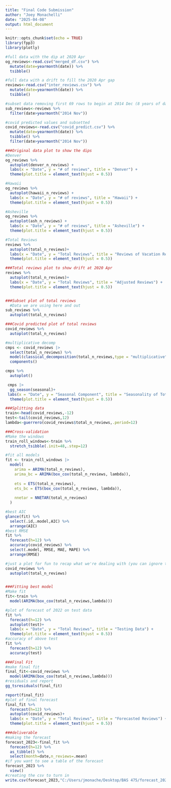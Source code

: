 ---
title: "Final Code Submission"
author: "Joey Monachelli"
date: "2025-04-08"
output: html_document
---

```{r setup, include=FALSE}
knitr::opts_chunk$set(echo = TRUE)
library(fpp3)
library(plotly)
```


```{r, making dataframes}
#full data with the dip at 2020 Apr
og_reviews<-read.csv("merged_df.csv") %>% 
  mutate(date=yearmonth(date)) %>% 
  tsibble()

#full data with a drift to fill the 2020 Apr gap
reviews<-read.csv("inter_reviews.csv") %>% 
  mutate(date=yearmonth(date)) %>% 
  tsibble()

#subset data removing first 69 rows to begin at 2014 Dec (8 years of data)
sub_reviews<-reviews %>% 
  filter(date>yearmonth("2014 Nov"))

#covid predicted values and subsetted
covid_reviews<-read.csv("covid_predict.csv") %>% 
  mutate(date=yearmonth(date)) %>% 
  tsibble() %>% 
  filter(date>yearmonth("2014 Nov"))


```

```{r, viz to prove data manipulation reasoning}
###Original data plot to show the dips
#Denver
og_reviews %>% 
  autoplot(denver_n_reviews) +
  labs(x = "Date", y = "# of reviews", title = "Denver") +
  theme(plot.title = element_text(hjust = 0.5))

#Hawaii
og_reviews %>% 
  autoplot(hawaii_n_reviews) +
  labs(x = "Date", y = "# of reviews", title = "Hawaii") +
  theme(plot.title = element_text(hjust = 0.5)) 

#Asheville
og_reviews %>% 
  autoplot(ash_n_reviews) +
  labs(x = "Date", y = "# of reviews", title = "Asheville") +
  theme(plot.title = element_text(hjust = 0.5))

#Total Reviews
reviews %>% 
  autoplot(total_n_reviews)+
  labs(x = "Date", y = "Total Reviews", title = "Reviews of Vacation Rentals") +
  theme(plot.title = element_text(hjust = 0.5))

###Total reviews plot to show drift at 2020 Apr
reviews %>% 
  autoplot(total_n_reviews)+
  labs(x = "Date", y = "Total Reviews", title = "Adjusted Reviews") +
  theme(plot.title = element_text(hjust = 0.5))


###Subset plot of total reviews
  #Data we are using here and out
sub_reviews %>% 
  autoplot(total_n_reviews)

###Covid predicted plot of total reviews
covid_reviews %>% 
  autoplot(total_n_reviews)
```


```{r,decomposition/EDA}
#multiplicative decomp
cmps <- covid_reviews |>
  select(total_n_reviews) %>%
  model(classical_decomposition(total_n_reviews,type = "multiplicative")) |>
  components()

cmps %>% 
  autoplot()

 cmps |>
  gg_season(seasonal)+
 labs(x = "Date", y = "Seasonal Component", title = "Seasonality of Total Reviews") +
  theme(plot.title = element_text(hjust = 0.5))
```


```{r,CV - train/test split - final fit}
###Splitting data
train<-head(covid_reviews,-12)
test<-tail(covid_reviews,12)
lambda<-guerrero(covid_reviews$total_n_reviews,.period=12)

###Cross-validation
#Make the windows
train_roll_windows<-train %>% 
  stretch_tsibble(.init=48,.step=12)

#fit all models
fit <- train_roll_windows |> 
  model(
    arima = ARIMA(total_n_reviews),
    arima_bc = ARIMA(box_cox(total_n_reviews, lambda)),
    
    ets = ETS(total_n_reviews),
    ets_bc = ETS(box_cox(total_n_reviews, lambda)),
    
    nnetar = NNETAR(total_n_reviews)
  )

#best AIC
glance(fit) %>%
  select(.id,.model,AIC) %>% 
  arrange(AIC)
#best RMSE
fit %>% 
  forecast(h=12) %>% 
  accuracy(covid_reviews) %>% 
  select(.model, RMSE, MAE, MAPE) %>% 
  arrange(RMSE)

#just a plot for fun to recap what we're dealing with (you can ignore this if you want)
covid_reviews %>% 
  autoplot(total_n_reviews)


###Fitting best model
#Make fit
fit<-train %>% 
  model(ARIMA(box_cox(total_n_reviews,lambda)))

#plot of forecast of 2022 on test data
fit %>% 
  forecast(h=12) %>% 
  autoplot(test)+
  labs(x = "Date", y = "Total Reviews", title = "Testing Data") +
  theme(plot.title = element_text(hjust = 0.5)) 
#accuracy of above test
fit %>% 
  forecast(h=12) %>% 
  accuracy(test)

###Final Fit
#make final fit
final_fit<-covid_reviews %>% 
  model(ARIMA(box_cox(total_n_reviews,lambda)))
#residuals and report
gg_tsresiduals(final_fit)

report(final_fit)
#plot of final forecast
final_fit %>% 
  forecast(h=12) %>% 
  autoplot(covid_reviews)+
  labs(x = "Date", y = "Total Reviews", title = "Forecasted Reviews") +
  theme(plot.title = element_text(hjust = 0.5))

###deliverable
#making the forecast
forecast_2023<-final_fit %>% 
  forecast(h=12) %>% 
  as_tibble() %>%
  select(month=date,n_reviews=.mean)
#if you want to see a table of the forecast
forecast_2023 %>% 
  view()
#creating the csv to turn in
write.csv(forecast_2023,"C:/Users/jmonache/Desktop/BAS 475/forecast_2023.csv",row.names=FALSE)

```

